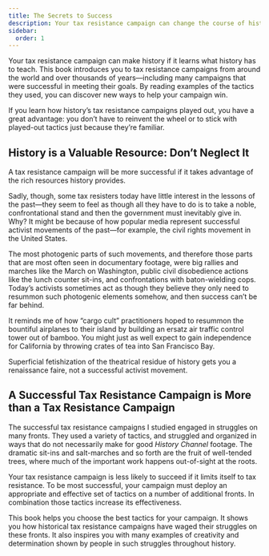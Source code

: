 ```yaml
---
title: The Secrets to Success
description: Your tax resistance campaign can change the course of history if it learns from the lessons history has to teach.
sidebar:
  order: 1
---
```


Your tax resistance campaign can make history if it learns what history has to teach.
This book introduces you to tax resistance campaigns from around the world and over thousands of years—including many campaigns that were successful in meeting their goals.
By reading examples of the tactics they used, you can discover new ways to help your campaign win.

If you learn how history’s tax resistance campaigns played out, you have a great advantage:
you don’t have to reinvent the wheel or to stick with played-out tactics just because they’re familiar.

## History is a Valuable Resource: Don’t Neglect It

A tax resistance campaign will be more successful if it takes advantage of the rich resources history provides.

Sadly, though, some tax resisters today have little interest in the lessons of the past—they seem to feel as though all they have to do is to take a noble, confrontational stand and then the government must inevitably give in.
Why?
It might be because of how popular media represent successful activist movements of the past—for example, the civil rights movement in the United States.

The most photogenic parts of such movements, and therefore those parts that are most often seen in documentary footage, were big rallies and marches like the March on Washington, public civil disobedience actions like the lunch counter sit-ins, and confrontations with baton-wielding cops.
Today’s activists sometimes act as though they believe they only need to resummon such photogenic elements somehow, and then success can’t be far behind.

It reminds me of how “cargo cult” practitioners hoped to resummon the bountiful airplanes to their island by building an ersatz air traffic control tower out of bamboo. 
You might just as well expect to gain independence for California by throwing crates of tea into San Francisco Bay.

Superficial fetishization of the theatrical residue of history gets you a renaissance faire, not a successful activist movement.

## A Successful Tax Resistance Campaign is More than a Tax Resistance Campaign

The successful tax resistance campaigns I studied engaged in struggles on many fronts.
They used a variety of tactics, and struggled and organized in ways that do not necessarily make for good <i>History Channel</i> footage.
The dramatic sit-ins and salt-marches and so forth are the fruit of well-tended trees, where much of the important work happens out-of-sight at the roots.

Your tax resistance campaign is less likely to succeed if it limits itself to tax resistance.
To be most successful, your campaign must deploy an appropriate and effective set of tactics on a number of additional fronts.
In combination those tactics increase its effectiveness.

This book helps you choose the best tactics for your campaign.
It shows you how historical tax resistance campaigns have waged their struggles on these fronts.
It also inspires you with many examples of creativity and determination shown by people in such struggles throughout history.

<Aside type="tip" title="Wikipedia">
 <WikipediaBadge title="Civil rights movement" />
 <WikipediaBadge title="March on Washington" />
 <WikipediaBadge title="Sit-in movement" />
 <WikipediaBadge title="Selma-to-Montgomery marches" />
 <WikipediaBadge title="Cargo cult" />
</Aside>

